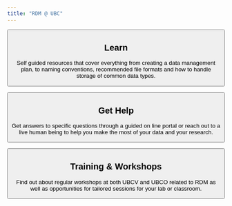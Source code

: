 ```yaml
---
title: "RDM @ UBC"
---
```

<a href="s_learn.html">
<button class = "indexButton">
<h2>Learn</h2>

Self guided resources that cover everything from creating a data management plan, to naming conventions, recommended file formats and how to handle storage of common data types.
</button>
</a>

<a href="s_get-help.html">
<button class = "indexButton">
<h2>Get Help</h2>

Get answers to specific questions through a guided on line portal or reach out to a live human being to help you make the most of your data and your research.
</button>
</a>

<a href="s_training.html">
<button class = "indexButton">
<h2>Training & Workshops</h2>

Find out about regular workshops at both UBCV and UBCO related to RDM as well as opportunities for tailored sessions for your lab or classroom.
</button>
</a>